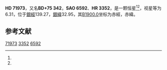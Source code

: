 {{Starbox begin
| name = HD 71973
}}
{{Starbox observe
| epoch = [[J2000.0|J2000.0]]
| constell = {{星座名待查}}<ref name=SIMBAD>{{cite web
 | url=http://simbad.u-strasbg.fr/simbad/sim-id?Ident=HR+3352
 | title =Pulsating variable Star
 | publisher=Centre de Données astronomiques de Strasbourg
 | work=SIMBAD
 | accessdate=2012-07-13}}</ref><ref name=DATA>{{cite web
 | url=http://vizier.u-strasbg.fr/viz-bin/VizieR-5?-out.add=.&-source=5050&-corr=PK=HR&-out.max=9999&HR=3352
 | title=VizieR Detailed Page
 | accessdate=2012-07-13
 | archive-date=2016-03-05
 | archive-url=https://web.archive.org/web/20160305022742/http://vizier.u-strasbg.fr/viz-bin/VizieR-5?-out.add=.&-source=5050&-corr=PK=HR&-out.max=9999&HR=3352
 | dead-url=no
 }}</ref>
| 星官 = 
| ra = {{RA|8|36|48.7}}<ref name=SIMBAD /><ref name=DATA />
| dec = {{DEC|+74|43|25}}<ref name=SIMBAD /><ref name=DATA />
| appmag_v = 6.31<ref name=SIMBAD /><ref name=DATA />
}}
{{Starbox character
| class = A2m<ref name=SIMBAD /><ref name=DATA />
| b-v = <ref name=SIMBAD /><ref name=DATA />
| u-b = <ref name=SIMBAD /><ref name=DATA />
| r-i = <ref name=SIMBAD /><ref name=DATA />
| variable = 
}}
{{Starbox astrometry
| radial_v = 
| prop_mo_ra = -6
| parallax = 
| p_error = 
}}
{{Starbox catalog
| names =BD+75 342，[[SAO星表|SAO]] 6592，[[HD星表|HD]] 71973，[[HR星表|HR]] 3352}}
{{Starbox reference |Simbad=HR+3352}}
{{Starbox end}}

'''HD 71973'''，又名'''BD+75 342'''，'''SAO 6592'''、'''HR 3352'''，是一颗恒星<ref name=SIMBAD /><ref name=DATA />，视星等为6.31，位于[[銀道座標系|銀經]]139.27，[[銀道座標系|銀緯]]32.95，其[[B1900.0|B1900.0]]坐标为赤經{{RA|8|25|10.4}}，赤緯{{DEC|+75|32.95|54}}。

== 参考文献 ==
{{reflist}}

{{star-stub}}

[[Category:HD和HDE天體|71973]]
[[Category:HR天體|3352]]
[[Category:SAO天體|6592]]